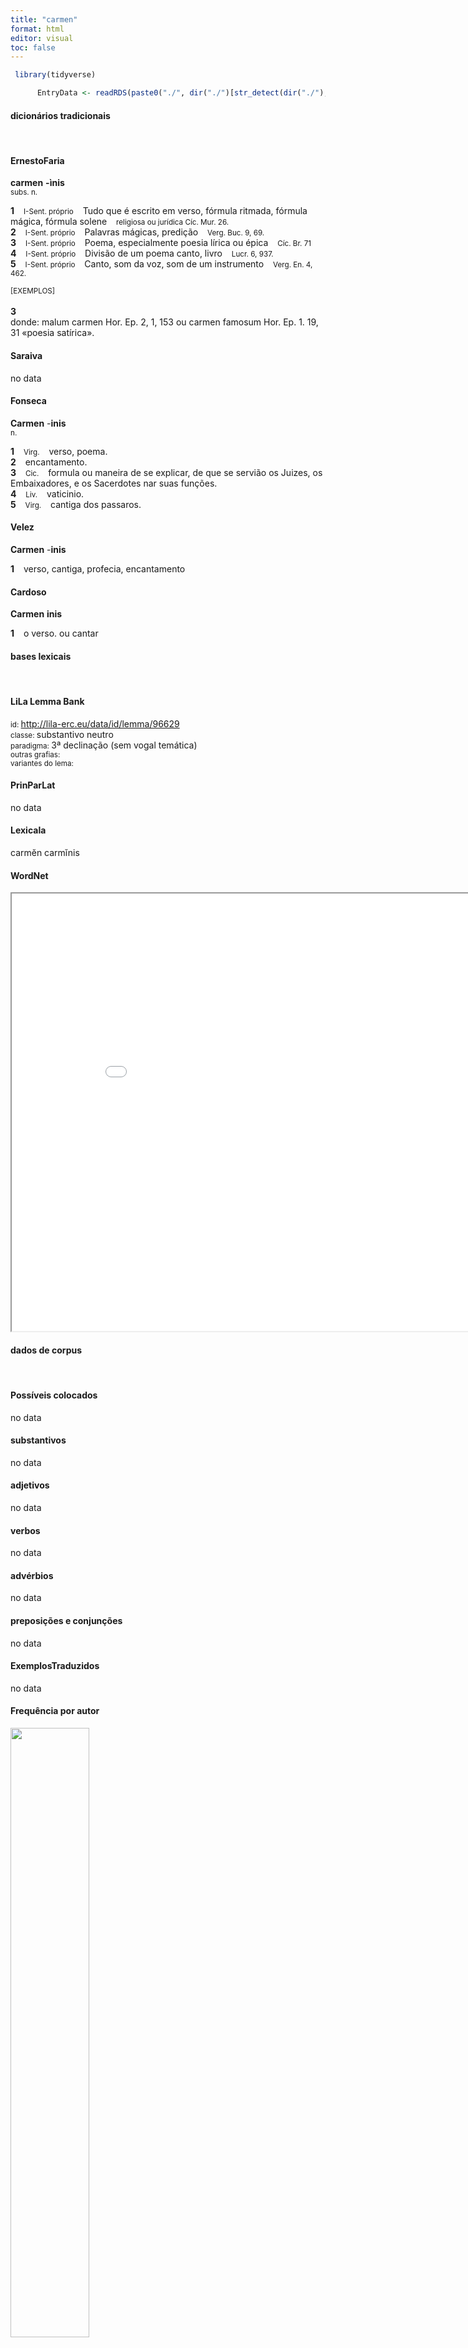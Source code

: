 ```yaml
---
title: "carmen"
format: html
editor: visual
toc: false
---
```



```r
 library(tidyverse) 

      EntryData <- readRDS(paste0("./", dir("./")[str_detect(dir("./"), "_xx99-97-114-109-101-110xx_.rds")]))

```


#### dicionários tradicionais

&emsp;




::: panel-tabset

#### ErnestoFaria

<b>carmen</b> <b>-ìnis</b> <br> <small>subs. n.</small> <br> <small></small>   <p> <b>1</b> &ensp; <small>I-Sent. próprio</small> &ensp; Tudo que é escrito em verso, fórmula ritmada, fórmula mágica, fórmula solene &ensp; <small>religiosa ou jurídica Cíc. Mur. 26.</small> <br> <b>2</b> &ensp; <small>I-Sent. próprio</small> &ensp; Palavras mágicas, predição &ensp; <small>Verg. Buc. 9, 69.</small> <br> <b>3</b> &ensp; <small>I-Sent. próprio</small> &ensp; Poema, especialmente poesia lírica ou épica &ensp; <small>Cíc. Br. 71</small> <br> <b>4</b> &ensp; <small>I-Sent. próprio</small> &ensp; Divisão de um poema canto, livro &ensp; <small>Lucr. 6, 937.</small> <br> <b>5</b> &ensp; <small>I-Sent. próprio</small> &ensp; Canto, som da voz, som de um instrumento &ensp; <small>Verg. En. 4, 462.</small> </p>   <p><small>[EXEMPLOS]</small><br> <br><b>3</b><br>donde: malum carmen Hor. Ep. 2, 1, 153 ou carmen famosum Hor. Ep. 1. 19, 31 «poesia satírica». </p>




#### Saraiva

no data




#### Fonseca

<b>Carmen</b> -<b>inis</b> <br> <small>n.</small>   <p> <b>1</b> &ensp; <small>Virg.</small> &ensp; verso, poema. <br> <b>2</b> &ensp; encantamento. <br> <b>3</b> &ensp; <small>Cic.</small> &ensp; formula ou maneira de se explicar, de que se servião os Juizes, os Embaixadores, e os Sacerdotes nar suas funções. <br> <b>4</b> &ensp; <small>Liv.</small> &ensp; vaticinio. <br> <b>5</b> &ensp; <small>Virg.</small> &ensp; cantiga dos passaros. </p>




#### Velez

<b>Carmen</b> -<b>inis</b>   <p> <b>1</b> &ensp; verso, cantiga, profecia, encantamento </p>




#### Cardoso

<b>Carmen</b> <b>inis</b>   <p> <b>1</b> &ensp; o verso. ou cantar </p>


:::



#### bases lexicais

&emsp;






::: panel-tabset

#### LiLa Lemma Bank

<small> id: </small> <a href=' http://lila-erc.eu/data/id/lemma/96629 ' target="_blank"> http://lila-erc.eu/data/id/lemma/96629 </a> <br>
<small> classe: </small> substantivo neutro   <br>
<small> paradigma: </small> 3ª declinação (sem vogal temática) <br>
<small> outras grafias: </small>  <br>
<small> variantes do lema: </small>  <br>





#### PrinParLat

no data




#### Lexicala

carmĕn 
 carmĭnis




#### WordNet

<iframe width='900' height='700' src='Media/Tree__xx99-97-114-109-101-110xx__sem_type_lexemes_pt.html'>

</iframe>


:::



#### dados de corpus

&emsp;




::: panel-tabset

#### Possíveis colocados

no data




#### substantivos

no data




#### adjetivos

no data




#### verbos

no data




#### advérbios

no data




#### preposições e conjunções

no data


:::



::: panel-tabset

#### ExemplosTraduzidos

no data




#### Frequência por autor

![](./Media/barchart__xx99-97-114-109-101-110xx__lemma_BY_author_Frequencies.webp){width=50% fig-alt='This charts plots the frequency of lemma by author_Frequencies. The Horatius subcorpus registers the highest normalized frequency, with the value of 7.1 and an absolute frequency of 8. The Horatius subcorpus follows, with a normalized frequency of 7.1 and an absolute frequency of 8. the subcorpus with the least normalized frequency is Caesar with the normalized value of 0 and an absolute freqeuncy of 0. here are all the values: subcorpus: Caesar ; normalized frequency: 0 ; absolute frequency: 0. subcorpus: Cicero ; normalized frequency: 9 ; absolute frequency: 0.560663825969948. subcorpus: Horatius ; normalized frequency: 8 ; absolute frequency: 7.10416481662375. subcorpus: Ovidius ; normalized frequency: 2 ; absolute frequency: 3.43170899107756. subcorpus: Phaedrus ; normalized frequency: 1 ; absolute frequency: 1.5181417944436. subcorpus: Sallustius ; normalized frequency: 0 ; absolute frequency: 0. subcorpus: Seneca ; normalized frequency: 15 ; absolute frequency: 2.79949982269834. subcorpus: Suetonius ; normalized frequency: 0 ; absolute frequency: 0. subcorpus: Tacitus ; normalized frequency: 0 ; absolute frequency: 0. subcorpus: Vergilius ; normalized frequency: 1 ; absolute frequency: 1.93050193050193. subcorpus: Hieronymus ; normalized frequency: 0 ; absolute frequency: 0'}




#### Frequência por gênero

![](./Media/barchart__xx99-97-114-109-101-110xx__lemma_BY_genre_Frequencies.webp){width=50% fig-alt='This charts plots the frequency of lemma by genre_Frequencies. The Poesia.trágica subcorpus registers the highest normalized frequency, with the value of 7.82 and an absolute frequency of 9. The Poesia.lírica subcorpus follows, with a normalized frequency of 6.73 and an absolute frequency of 8. the subcorpus with the least normalized frequency is Prosa.histórica with the normalized value of 0 and an absolute freqeuncy of 0. here are all the values: subcorpus: Prosa.histórica ; normalized frequency: 0 ; absolute frequency: 0. subcorpus: Prosa.filosófica ; normalized frequency: 10 ; absolute frequency: 1.64741931763892. subcorpus: Prosa.oratória ; normalized frequency: 5 ; absolute frequency: 0.480062984263535. subcorpus: Prosa.epistolográfica ; normalized frequency: 0 ; absolute frequency: 0. subcorpus: Poesia.lírica ; normalized frequency: 8 ; absolute frequency: 6.73004122150248. subcorpus: Poesia.didática ; normalized frequency: 3 ; absolute frequency: 2.54474510136568. subcorpus: Poesia.trágica ; normalized frequency: 9 ; absolute frequency: 7.81792911744267. subcorpus: Poesia.épica ; normalized frequency: 1 ; absolute frequency: 1.93050193050193. subcorpus: Prosa.ficcional ; normalized frequency: 0 ; absolute frequency: 0'}




#### Frequência por século

![](./Media/barchart__xx99-97-114-109-101-110xx__lemma_BY_period_Frequencies.webp){width=50% fig-alt='This charts plots the frequency of lemma by period_Frequencies. The I.d.C. subcorpus registers the highest normalized frequency, with the value of 2.75 and an absolute frequency of 18. The I.a.C. subcorpus follows, with a normalized frequency of 0.84 and an absolute frequency of 18. the subcorpus with the least normalized frequency is II.d.C. with the normalized value of 0 and an absolute freqeuncy of 0. here are all the values: subcorpus: I.a.C. ; normalized frequency: 18 ; absolute frequency: 0.837793809634629. subcorpus: I.d.C. ; normalized frequency: 18 ; absolute frequency: 2.75355667737494. subcorpus: II.d.C. ; normalized frequency: 0 ; absolute frequency: 0. subcorpus: IV.d.C. ; normalized frequency: 0 ; absolute frequency: 0'}


:::

